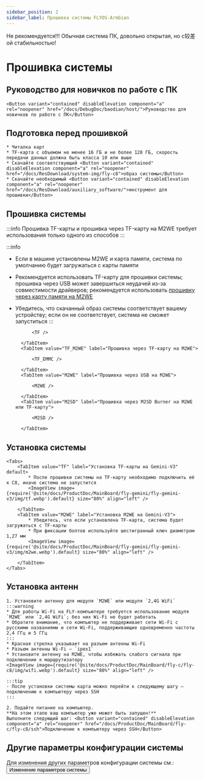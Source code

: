 ```yaml
---
sidebar_position: 2
sidebar_label: Прошивка системы FLYOS-Armbian
---
```


Не рекомендуется!!! Обычная система ПК, довольно открытая, но с较差ой стабильностью!





# Прошивка системы

## Руководство для новичков по работе с ПК

    <Button variant="contained" disableElevation component="a" rel="noopener" href="/docs/DebugDoc/baodian/host/">Руководство для новичков по работе с ПК</Button>

## Подготовка перед прошивкой

    * Читалка карт
    * TF-карта с объемом не менее 16 ГБ и не более 128 ГБ, скорость передачи данных должна быть класса 10 или выше
    * Скачайте соответствующий <Button variant="contained" disableElevation component="a" rel="noopener" href="/docs/ResDownload/system-img/fly-c8">образ системы</Button>
    * Скачайте необходимый <Button variant="contained" disableElevation component="a" rel="noopener" href="/docs/ResDownload/auxiliary_software/">инструмент для прошивки</Button>

## Прошивка системы

:::info
Прошивка TF-карты и прошивка через TF-карту на M2WE требует использования только одного из способов
:::

:::info
* Если в машине установлены M2WE и карта памяти, система по умолчанию будет загружаться с карты памяти
* Рекомендуется использовать TF-карту для прошивки системы; прошивка через USB может завершиться неудачей из-за совместимости драйверов; рекомендуется использовать [прошивку через карту памяти на M2WE](https://mellow-next.klipper.cn/docs/ProductDoc/SBC/fly-pi-v2/fly-os)
* Убедитесь, что скачанный образ системы соответствует вашему устройству; если он не соответствует, система не сможет запуститься
:::

    <Tabs>
        <TabItem value="TF" label="Прошивка на TF-карту" default>
            
            <TF />
            
        </TabItem>
        <TabItem value="TF_M2WE" label="Прошивка через TF-карту на M2WE">
            
            <TF_EMMC />

        </TabItem>
        <TabItem value="M2WE" label="Прошивка через USB на M2WE">
            
            <M2WE />

        </TabItem>
        <TabItem value="M2SD" label="Прошивка через M2SD Burner на M2WE или TF-карту">
            
            <M2SD />

        </TabItem>
    </Tabs>

## Установка системы

    <Tabs>
        <TabItem value="TF" label="Установка TF-карты на Gemini-V3" default>
            * После прошивки системы на TF-карту необходимо подключить её к C8, иначе система не запустится
            <ImageView image={require('@site/docs/ProductDoc/MainBoard/fly-gemini/fly-gemini-v3/img/tf.webp').default} size="80%" align="left" />  

        </TabItem>
        <TabItem value="M2WE" label="Установка M2WE на Gemini-V3">
            * Убедитесь, что если установлена TF-карта, система будет загружаться с TF-карты
            * При фиксации болтов используйте шестигранный ключ диаметром 1,27 мм
            <ImageView image={require('@site/docs/ProductDoc/MainBoard/fly-gemini/fly-gemini-v3/img/m2we.webp').default} size="80%" align="left" />  

        </TabItem>
    </Tabs>

## Установка антенн

    1. Установите антенну для модуля `M2WE` или модуля `2,4G WiFi`
    :::warning
    * Для работы Wi-Fi на FLY-компьютере требуется использование модуля `M2WE` или `2,4G WiFi`; без них Wi-Fi не будет работать
    * Обратите внимание, что компьютер не поддерживает сети Wi-Fi с русскими названиями и сети Wi-Fi, поддерживающие одновременно частоты 2,4 ГГц и 5 ГГц
    :::
    * Красная стрелка указывает на разъем антенны Wi-Fi
    * Разъем антенны Wi-Fi — `ipex1`
    * Установите антенну на M2WE, чтобы избежать слабого сигнала при подключении к маршрутизатору
    <ImageView image={require('@site/docs/ProductDoc/MainBoard/fly-c/fly-c8/img/wifi.webp').default} size="80%" align="left" /> 

    :::tip
    - После установки системы карта можно перейти к следующему шагу — подключению к компьютеру через SSH
    :::

    2. Подайте питание на компьютер.
    **На этом этапе ваш компьютер уже может быть запущен!**
    Выполните следующий шаг: <Button variant="contained" disableElevation component="a" rel="noopener" href="/docs/ProductDoc/MainBoard/fly-c/fly-c8/ssh">Подключение к компьютеру через SSH</Button>

## Другие параметры конфигурации системы

Для изменения других параметров конфигурации системы см.: <Button variant="contained" disableElevation component="a" rel="noopener" href="/docs/ProductDoc/MainBoard/fly-c/fly-c8/flyos/os_config">Изменение параметров системы</Button>

